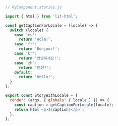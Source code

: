 ```js
// MyComponent.stories.js

import { html } from 'lit-html';

const getCaptionForLocale = (locale) => {
  switch (locale) {
    case 'es':
      return 'Hola!';
    case 'fr':
      return 'Bonjour!';
    case 'kr':
      return '안녕하세요!';
    case 'zh':
      return '你好!';
    default:
      return 'Hello!';
  }
};

export const StoryWithLocale = {
  render: (args, { globals: { locale } }) => {
    const caption = getCaptionForLocale(locale);
    return html`<p>${caption}</p>`;
  },
};
```
